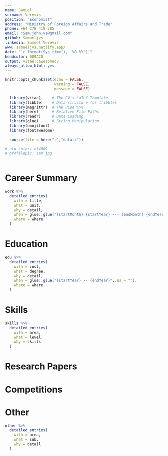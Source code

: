 ```yaml
---
name: Samuel
surname: Verevis
position: "Economist"
address: "Ministry of Foreign Affairs and Trade"
phone: +64 278 419 285
email: "Sam.john.vs@gmail.com"
github: Samueljvs
linkedin: Samuel Verevis
www: samueljvs.netlify.app/
date: "`r format(Sys.time(), '%B %Y')`"
headcolor: 009ACD 
output: vitae::awesomecv
always_allow_html: yes
---
```


```r
knitr::opts_chunk$set(echo = FALSE,
                      warning = FALSE,
                      message = FALSE)

  library(vitae)     # The CV's LaTeX Template
  library(tibble)    # Data structure for tribbles
  library(magrittr)  # The Pipe %>%
  library(here)      # Relative File Paths
  library(readr)     # Data Loading
  library(glue)      # String Manipulation
  library(emojifont)
  library(fontawesome)
  
  source(file = here("r","data.r"))

# old color: ef4089
# profilepic: sam.jpg
  
```

# Career Summary

```r
work %>%
  detailed_entries(
    with = title,
    what = unit,
    why = detail,
    when = glue::glue("{startMonth} {startYear} --- {endMonth} {endYear}",.na = ""),
    where = where
  )
```

# Education

```r
edu %>%
  detailed_entries(
    with = inst,
    what = degree,
    why = detail,
    when = glue::glue("{startYear} -- {endYear}",.na = ""),
    where = where
  )
```

# Skills

```r
skills %>%
  detailed_entries(
    with = area,
    what = level,
    why = skills
  )
```

<!-- # Notable Projects -->

<!-- ```{r PROJECTS} -->
<!-- projects %>% -->
<!--   detailed_entries( -->
<!--     with = area, -->
<!--     what = sub, -->
<!--     why = detail -->
<!--   ) -->
<!-- ``` -->
 
# Research Papers

\descriptionstyle{
 S. Verevis, M. Ungor, 2020. `What Has New Zealand Gained from the FTA with China?: A Counterfactual Analysis'} \hspace*{\fill}[\faLink](https://onlinelibrary.wiley.com/doi/epdf/10.1111/sjpe.12260)

\descriptionstyle{ 
S. Verevis, T. Maloney, 2020. 'Estimating the Ministry of Social Development Gender Pay Gap (Internal)'}

\descriptionstyle{
MFAT Working Paper, February 2022. 'Inclusive and productive characteristics of New Zealands goods export firms'}\hspace*{\fill}[\faDownload](https://www.mfat.govt.nz/assets/Trade-General/Trade-stats-and-economic-research/Inclusive-and-productive-characteristics-of-New-Zealand-goods-exporting-firms-MFAT-Working-Paper.pdf)

\descriptionstyle{
MFAT Working Paper, May 2021. 'The Productive, Sustainable  and Inclusive Trade Channels Framework'}\hspace*{\fill}[\faDownload](https://www.mfat.govt.nz/assets/Trade-General/Trade-stats-and-economic-research/Productive-Sustainable-and-Inclusive-Trade-Channels-Framework.pdf)


\descriptionstyle{
MFAT Working Paper, July 2020. 'Industry Exposure to Trade - The Trade Opportunities and Risk Model'}\hspace*{\fill}[\faDownload](https://www.mfat.govt.nz/assets/Trade-General/Trade-stats-and-economic-research/STORM-Analysis-Unclassified-Version.pdf)

\descriptionstyle{
People’s Choice Poster Prize - 2018 NZAE conference}\hspace*{\fill}[\faLink](https://www.nzae.org.nz/prizes/peoples-choice-poster-prize/)

# Competitions

\descriptionstyle{
*Exploring UK's fatal Traffic Accidents* - 1st Place}  \hspace*{\fill}[\faLink](https://app.datacamp.com/workspace/w/39b1c5ff-f516-4e84-af83-04d8ea361642)

\descriptionstyle{
*Why staff are leaving and why you should care* - 1st Place}  \hspace*{\fill}[\faLink](https://app.datacamp.com/workspace/w/acce6834-78ac-4e3c-9f36-a37b6da20ffe)

\descriptionstyle{
*Neither Too much nor too little but just right. A protfolio assessment on the Goldie-locks of Bitcoin* - 2nd Place} \hspace*{\fill}[\faLink](https://app.datacamp.com/workspace/w/b4d8a09a-db18-40e4-9d74-f0b15ad38934)

\descriptionstyle{
*Hakuna Moscato. It means drink wine - A targeted approach to regional wine promotions* - 2nd Place} \hspace*{\fill}[\faLink](https://app.datacamp.com/workspace/w/9fe41f5d-25aa-44cf-9046-11c7aba12587)


# Other

```r

other %>%
  detailed_entries(
    with = area,
    what = sub,
    why = detail
  )
```

\vspace{12pt}

\descriptionstyle{
References available upon request}






